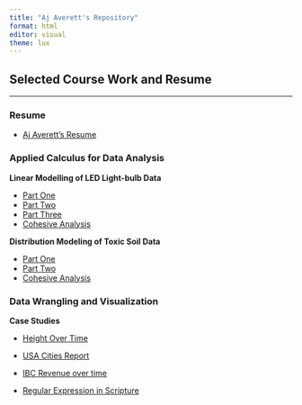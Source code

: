 ```yaml
---
title: "Aj Averett's Repository"
format: html
editor: visual
theme: lux
---
```


## Selected Course Work and Resume

------------------------------------------------------------------------

### Resume

-   [Aj Averett's Resume](https://ajaverett.github.io/averett/resume/resume_real.pdf)

### Applied Calculus for Data Analysis

**Linear Modelling of LED Light-bulb Data**

-   [Part One](https://ajaverett.github.io/averett/math119/p2/p2t1.html)
-   [Part Two](https://ajaverett.github.io/averett/math119/p2/p2t2.html)
-   [Part Three](https://ajaverett.github.io/averett/math119/p2/p2t3.html)
-   [Cohesive Analysis](https://ajaverett.github.io/averett/math119/p2/project2.html)

**Distribution Modeling of Toxic Soil Data**

-   [Part One](https://ajaverett.github.io/averett/math119/p3/p3t1b.html)
-   [Part Two](https://ajaverett.github.io/averett/math119/p3/p3t2.html)
-   [Cohesive Analysis](https://ajaverett.github.io/averett/math119/p3/p3.html)

### Data Wrangling and Visualization

**Case Studies**

-   [Height Over Time](https://ajaverett.github.io/averett/ds350/CS3.html)

-   [USA Cities Report](https://ajaverett.github.io/averett/ds350/CS5.html)

-   [IBC Revenue over time](https://ajaverett.github.io/averett/ds350/CS6.html)

-   [Regular Expression in Scripture](https://ajaverett.github.io/averett/ds350/CS7.html)
